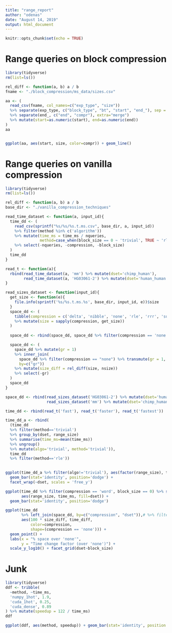 ```yaml
---
title: "range_report"
author: "odenas"
date: "August 14, 2019"
output: html_document
---
```


```r
knitr::opts_chunk$set(echo = TRUE)
```


# Range queries on block compression 
```r
library(tidyverse)
rm(list=ls())

rel_diff <- function(a, b) a / b
fname <- "./block_compression/ms_data/sizes.csv"

aa <- (
  read_csv(fname, col_names=c("exp_type", "size"))
  %>% separate(exp_type, c("block_type", "bt", "start", "end_"), sep = "_")
  %>% separate(end_, c("end", "compr"), extra="merge")
  %>% mutate(start=as.numeric(start), end=as.numeric(end))
)
aa


ggplot(aa, aes(start, size, color=compr)) + geom_line()

```

# Range queries on vanilla compression 
```r
library(tidyverse)
rm(list=ls())

rel_diff <- function(a, b) a / b
base_dir <- "./vanilla_compression_techniques"

read_time_dataset <- function(a, input_id){
  time_dd <- (
    read_csv(sprintf("%s/%s/%s.t.ms.csv", base_dir, a, input_id))
    %>% filter(method %in% c('algorithm'))
    %>% mutate(time_ms = time_ms / nqueries, 
               method=case_when(block_size == 0 ~ 'trivial', TRUE ~ 'rle')) 
    %>% select(-nqueries, -compression, -block_size)
  )
  time_dd
}

read_t <- function(a){
  rbind(read_time_dataset(a, 'mm') %>% mutate(dset='chimp_human'),
        read_time_dataset(a, 'HG03061-2') %>% mutate(dset='human_human')) %>% mutate(algo=a)
}

read_sizes_dataset <- function(input_id){
  get_size <- function(e){
    file.info(sprintf('%s/%s.t.ms.%s', base_dir, input_id, e))$size
  }
  space_dd <- (
    tibble(compression = c('delta', 'nibble', 'none', 'rle', 'rrr', 'succint'))
    %>% mutate(size = sapply(compression, get_size))
  )
  
  space_dd <- rbind(space_dd, space_dd %>% filter(compression == 'none') %>% mutate(compression = 'word'))

  space_dd <- (
    space_dd %>% mutate(gr = 1)
    %>% inner_join(
      space_dd %>% filter(compression == "none") %>% transmute(gr = 1, nsize=size),
      by=c("gr"))
    %>% mutate(size_diff = rel_diff(size, nsize))
    %>% select(-gr)
  )
  space_dd  
}

space_dd <- rbind(read_sizes_dataset('HG03061-2') %>% mutate(dset='human_human'),
                  read_sizes_dataset('mm') %>% mutate(dset='chimp_human'))

time_dd <- rbind(read_t('fast'), read_t('faster'), read_t('fastest'))

time_dd_a <- rbind(
  (time_dd 
  %>% filter(method=='trivial') 
  %>% group_by(dset, range_size) 
  %>% summarise(time_ms=mean(time_ms)) 
  %>% ungroup()
  %>% mutate(algo='trivial', method='trivial')),
  time_dd 
  %>% filter(method=='rle')) 
  

ggplot(time_dd_a %>% filter(algo!='trivial'), aes(factor(range_size), time_ms, fill=algo)) + 
  geom_bar(stat='identity', position='dodge') + 
  facet_wrap(~dset, scales = 'free_y')

ggplot(time_dd %>% filter(compression == 'word', block_size == 0) %>% select(-block_size),
       aes(range_size, time_ms, fill=dset)) +
  geom_bar(stat='identity', position='dodge')

ggplot(time_dd
       %>% left_join(space_dd, by=c("compression", "dset")),# %>% filter(),
       aes(100 * size_diff, time_diff,
           color=compression,
           shape=(compression == 'none'))) +
  geom_point() +
  labs(x = "% space over 'none'",
       y = "Time change factor (over 'none')") +
  scale_y_log10() + facet_grid(dset~block_size)
```


# Junk
```r
library(tidyverse)
ddf <- tribble(
  ~method, ~time_ms, 
  'numpy_1hot', 1.9, 
  'cuda_1hot', 0.25,
  'cuda_dense', 0.89
) %>% mutate(speedup = 122 / time_ms)
ddf

ggplot(ddf, aes(method, speedup)) + geom_bar(stat='identity', position = 'dodge') + labs(y = 'Speedup', subtitle = "Speedup over 'numpy_dense'")
  ```